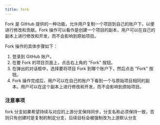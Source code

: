 ---
title: fork
---

Fork 是 GitHub 提供的一种功能，允许用户复制一个项目到自己的账户下，以便进行修改和贡献。Fork 操作可以看作是创建一个项目的副本，用户可以在自己的副本上进行修改和开发，而不会影响到原始项目。

Fork 操作的具体步骤如下：

1. 登录到 GitHub 账户。
2. 在要 Fork 的项目页面上，点击右上角的 "Fork" 按钮。
3. 在弹出的对话框中，选择要将项目 Fork 到哪个账户下，然后点击 "Fork" 按钮。
4. Fork 操作完成后，用户可以在自己的账户下看到一个与原始项目相同的副本。用户可以在这个副本上进行修改和开发，而不会影响到原始项目。

### 注意事项

fork 分支如果希望持续与对应的上游分支保持同步，分支名称必须保持一致，否则只有创建时是复制的制定分支，后续目标会被强制改为上游默认分支
